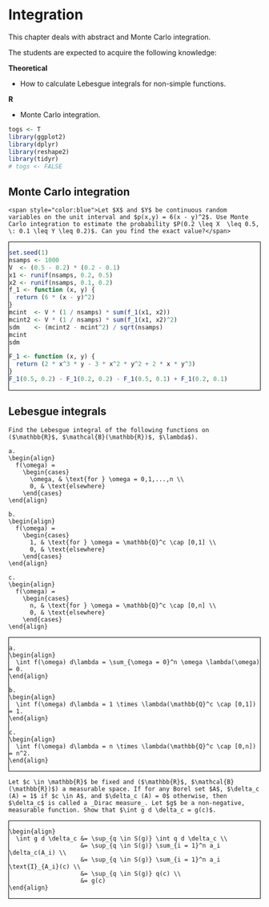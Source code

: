# Integration {#integ}

This chapter deals with abstract and Monte Carlo integration.

The students are expected to acquire the following knowledge:

**Theoretical**

- How to calculate Lebesgue integrals for non-simple functions.

**R**

- Monte Carlo integration.


<style>
.fold-btn { 
  float: right; 
  margin: 5px 5px 0 0;
}
.fold { 
  border: 1px solid black;
  min-height: 40px;
}
</style>

<script type="text/javascript">
$(document).ready(function() {
  $folds = $(".fold");
  $folds.wrapInner("<div class=\"fold-blck\">"); // wrap a div container around content
  $folds.prepend("<button class=\"fold-btn\">Unfold</button>");  // add a button
  $(".fold-blck").toggle();  // fold all blocks
  $(".fold-btn").on("click", function() {  // add onClick event
    $(this).text($(this).text() === "Fold" ? "Unfold" : "Fold");  // if the text equals "Fold", change it to "Unfold"or else to "Fold" 
    $(this).next(".fold-blck").toggle("linear");  // "swing" is the default easing function. This can be further customized in its speed or the overall animation itself.
  })
});
</script>


```r
togs <- T
library(ggplot2)
library(dplyr)
library(reshape2)
library(tidyr)
# togs <- FALSE
```

## Monte Carlo integration
```exercise
<span style="color:blue">Let $X$ and $Y$ be continuous random variables on the unit interval and $p(x,y) = 6(x - y)^2$. Use Monte Carlo integration to estimate the probability $P(0.2 \leq X  \leq 0.5, \: 0.1 \leq Y \leq 0.2)$. Can you find the exact value?</span>
```

<div class="fold">
```r
set.seed(1)
nsamps <- 1000
V  <- (0.5 - 0.2) * (0.2 - 0.1)
x1 <- runif(nsamps, 0.2, 0.5)
x2 <- runif(nsamps, 0.1, 0.2)
f_1 <- function (x, y) {
  return (6 * (x - y)^2)
}
mcint  <- V * (1 / nsamps) * sum(f_1(x1, x2))
mcint2 <- V * (1 / nsamps) * sum(f_1(x1, x2)^2)
sdm    <- (mcint2 - mcint^2) / sqrt(nsamps)
mcint
sdm

F_1 <- function (x, y) {
  return (2 * x^3 * y - 3 * x^2 * y^2 + 2 * x * y^3)
}
F_1(0.5, 0.2) - F_1(0.2, 0.2) - F_1(0.5, 0.1) + F_1(0.2, 0.1)
```
</div>

## Lebesgue integrals
```exercise
Find the Lebesgue integral of the following functions on ($\mathbb{R}$, $\mathcal{B}(\mathbb{R})$, $\lambda$).

a.
\begin{align}
  f(\omega) = 
    \begin{cases}
      \omega, & \text{for } \omega = 0,1,...,n \\
      0, & \text{elsewhere}
    \end{cases}
\end{align}
  
b.
\begin{align}
  f(\omega) = 
    \begin{cases}
      1, & \text{for } \omega = \mathbb{Q}^c \cap [0,1] \\
      0, & \text{elsewhere}
    \end{cases}
\end{align}
  
c.
\begin{align}
  f(\omega) = 
    \begin{cases}
      n, & \text{for } \omega = \mathbb{Q}^c \cap [0,n] \\
      0, & \text{elsewhere}
    \end{cases}
\end{align}
```

<div class="fold">
```solution


a.
\begin{align}
  \int f(\omega) d\lambda = \sum_{\omega = 0}^n \omega \lambda(\omega) = 0.
\end{align}

b.
\begin{align}
  \int f(\omega) d\lambda = 1 \times \lambda(\mathbb{Q}^c \cap [0,1]) = 1.
\end{align}

c.
\begin{align}
  \int f(\omega) d\lambda = n \times \lambda(\mathbb{Q}^c \cap [0,n]) = n^2.
\end{align}
```
</div>


```exercise
Let $c \in \mathbb{R}$ be fixed and ($\mathbb{R}$, $\mathcal{B}(\mathbb{R})$) a measurable space. If for any Borel set $A$, $\delta_c (A) = 1$ if $c \in A$, and $\delta_c (A) = 0$ otherwise, then $\delta_c$ is called a _Dirac measure_. Let $g$ be a non-negative, measurable function. Show that $\int g d \delta_c = g(c)$.
```

<div class="fold">
```solution
\begin{align}
  \int g d \delta_c &= \sup_{q \in S(g)} \int q d \delta_c \\
                    &= \sup_{q \in S(g)} \sum_{i = 1}^n a_i \delta_c(A_i) \\
                    &= \sup_{q \in S(g)} \sum_{i = 1}^n a_i \text{I}_{A_i}(c) \\
                    &= \sup_{q \in S(g)} q(c) \\
                    &= g(c)
\end{align}
```
</div>

